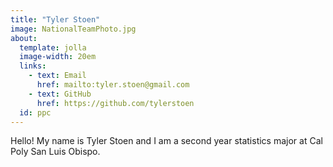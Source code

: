 ---
title: "Tyler Stoen"
image: NationalTeamPhoto.jpg
about: 
  template: jolla
  image-width: 20em
  links:
    - text: Email
      href: mailto:tyler.stoen@gmail.com
    - text: GitHub
      href: https://github.com/tylerstoen
  id: ppc
---

::: {#ppc}
Hello! My name is Tyler Stoen and I am a second year statistics major at Cal Poly San Luis Obispo.
:::
